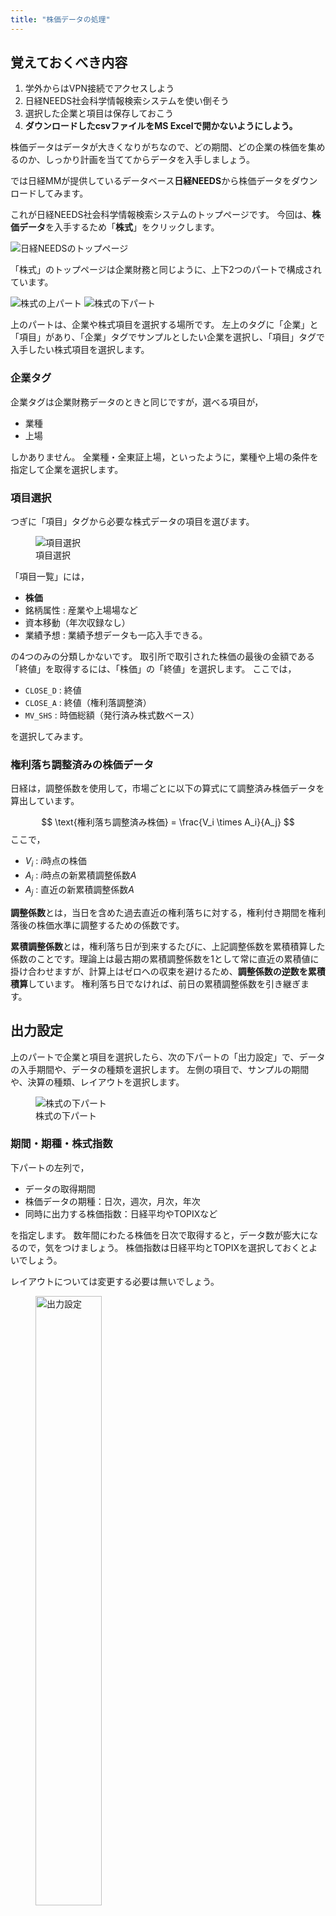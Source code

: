 ```yaml
---
title: "株価データの処理"
---
```


::: {.callout-important}
## 覚えておくべき内容

1. 学外からはVPN接続でアクセスしよう
2. 日経NEEDS社会科学情報検索システムを使い倒そう
3. 選択した企業と項目は保存しておこう
4. **ダウンロードしたcsvファイルをMS Excelで開かないようにしよう。**

株価データはデータが大きくなりがちなので、どの期間、どの企業の株価を集めるのか、しっかり計画を当ててからデータを入手しましょう。
:::

では日経MMが提供しているデータベース**日経NEEDS**から株価データをダウンロードしてみます。


これが日経NEEDS社会科学情報検索システムのトップページです。
今回は、**株価データ**を入手するため「**株式**」をクリックします。

![日経NEEDSのトップページ](img/nikkei_needs_top_stock.png)<link href="image.css" rel="stylesheet">



「株式」のトップページは企業財務と同じように、上下2つのパートで構成されています。

![株式の上パート](img/needs_stock_above.png)
![株式の下パート](img/needs_stock_below.png)


上のパートは、企業や株式項目を選択する場所です。
左上のタグに「企業」と「項目」があり、「企業」タグでサンプルとしたい企業を選択し、「項目」タグで入手したい株式項目を選択します。

### 企業タグ

企業タグは企業財務データのときと同じですが，選べる項目が，

- 業種
- 上場

しかありません。
全業種・全東証上場，といったように，業種や上場の条件を指定して企業を選択します。

### 項目選択

つぎに「項目」タグから必要な株式データの項目を選びます。

![項目選択](img/needs_stock_item.png)


「項目一覧」には，

- **株価**
- 銘柄属性 : 産業や上場場など
- 資本移動（年次収録なし）
- 業績予想 : 業績予想データも一応入手できる。

の4つのみの分類しかないです。
取引所で取引された株価の最後の金額である「終値」を取得するには、「株価」の「終値」を選択します。
ここでは，

- `CLOSE_D` : 終値
- `CLOSE_A` : 終値（権利落調整済）
- `MV_SHS` : 時価総額（発行済み株式数ベース）

を選択してみます。

### 権利落ち調整済みの株価データ


<!-- 実際の企業は，決算時期に応じて様々なタイミングで配当を支払っている。
配当を受け取ったことにより，配当を受け取り権利が無くなったことを**権利落ち**あるいは**配当落ち**といいます。 -->
日経は，調整係数を使用して，市場ごとに以下の算式にて調整済み株価データを算出しています。

$$
\text{権利落ち調整済み株価} = \frac{V_i \times A_i}{A_j}
$$
ここで，

- $V_i$ : $i$時点の株価
- $A_i$ : $i$時点の新累積調整係数$A$
- $A_j$ : 直近の新累積調整係数$A$

:::{.column-margin}
**調整係数**とは，当日を含めた過去直近の権利落ちに対する，権利付き期間を権利落後の株価水準に調整するための係数です。

**累積調整係数**とは，権利落ち日が到来するたびに、上記調整係数を累積積算した係数のことです。理論上は最古期の累積調整係数を1として常に直近の累積値に掛け合わせますが、計算上はゼロへの収束を避けるため、**調整係数の逆数を累積積算**しています。
権利落ち日でなければ、前日の累積調整係数を引き継ぎます。
:::


## 出力設定

上のパートで企業と項目を選択したら、次の下パートの「出力設定」で、データの入手期間や、データの種類を選択します。
左側の項目で、サンプルの期間や、決算の種類、レイアウトを選択します。

![株式の下パート](img/needs_stock_below.png)

### 期間・期種・株式指数

下パートの左列で，

- データの取得期間
- 株価データの期種：日次，週次，月次，年次
- 同時に出力する株価指数：日経平均やTOPIXなど

を指定します。
数年間にわたる株価を日次で取得すると，データ数が膨大になるので，気をつけましょう。
株価指数は日経平均とTOPIXを選択しておくとよいでしょう。

レイアウトについては変更する必要は無いでしょう。

![出力設定](img/needs_stock_period.png){width=50%}

 選択した銘柄保存と項目保存は企業財務データと同様に，保存して残しておくようにしましょう。
 再現可能性を担保するためには，サンプル選択の手順を残しておくことが重要です。

## データの入手

今までの作業で、企業と項目の選択が終わり、データの入手期間や連結単体の選択が終わったら、あとはデータをcsvファイルとしてダウンロードするだけです。

![データの入手](img/needs_stock_save_download.png){width=100%}

最後に、大事なことなので何度でも書きます。
**ダウンロードしたcsvファイルをMS Excelで開かないようにしよう。**


## 株価データ分析の実践

では，上の操作で取得した，2022年4月1日から2023年3月31日の期間，東京証券取引所に上場している製造業の日次株価データを使って，株価データの分析をしてみましょう。
株価データを収録しているcsvファイルは`stockprice_TSE_manufacture.csv`という名前で保存して，`img`フォルダに入れています。
このファイル名やフォルダ名は，自分の環境に合わせて変更してください。

```r
library(tidyverse)
df <- read_csv("data/stockprice_TSE_manufacture.csv")
```

46万7705件の株価データを読み込みました。
ここで利用するのは，

- 期間
- 株式コード
- 終値
- 日経平均
- 時価総額（発行済み株式数ベース）

の5つだけなので，不要なデータは削除しておきます。
変数名に括弧`（）`があると，エラーが起こるので，クォーテーション"`"で囲っておきます。
```r
df <- df |>
    select(期間, 株式コード, 終値, 日経平均, `時価総額（発行済み株式数ベース）`)
```


```r
df <- df |> rename(
    date = `期間`,
    Scode = `株式コード`,
    close = `終値`,
    N225 = `日経平均`,
    market_cap = `時価総額（発行済み株式数ベース）`
    )
summary(df) # データを確認
```

日次株価データは，取引所が営業している日に株価が付いているので，土日や祝日は株価が付いてないことに注意しましょう。


### トータル・リターン

次に株価の変化率を計算する。
株価の変化率は**株式リターン**(stock return)とか，単に**リターン**と呼ばれることもありますが，ここでは**トータル・リターン**と呼ぶことにします。

$t$期のトータル・リターン$R_t$の計算式は，以下のようになります。

$$
R_t = \frac{P_t - P_{t-1}}{P_{t-1}} = \frac{P_t}{P_{t-1}} - 1
$$

ここでは，配当や株式分割などがないと仮定しています。

```r
df_return <- df |>
    group_by(Scode) |>
    mutate(
        return = close / lag(close) - 1,
        return_N225 = N225 / lag(N225) - 1,
        ) |>
    ungroup()
```

日経平均のトータル・リターンのヒストグラムを描いてみましょう。

```r
summary(df_return$return_N225)
ggplot(df_return) + aes(x = return_N225) + geom_histogram(bins = 50)
```

日経平均の時系列の推移を確認するため，折れ線グラフを書いてみます。
まず時点を表す`date`変数を`Date`型に変換します。

日経平均の折れ線グラフを描いてみましょう。

```r
df_return <- df_return |>
    mutate(
        date = ymd(date)
    )
ggplot(df_return) +
    aes(x = date, y = N225) +
    geom_line() + geom_point()
```

次に，日経平均のトータル・リターンの推移を確認するため，折れ線グラフを書いてみます。

```r
ggplot(df_return) + aes(x = date, y = return_N225) + geom_line() + geom_point()
```
